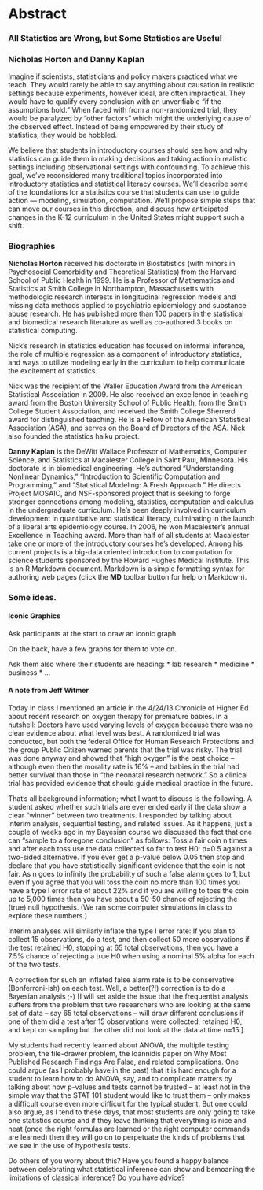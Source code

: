Abstract
========================================================

### All Statistics are Wrong, but Some Statistics are Useful

### Nicholas Horton and Danny Kaplan

Imagine if scientists, statisticians and policy makers practiced what we teach.  They would rarely be able to say anything about causation in realistic settings because experiments, however ideal, are often impractical.  They would have to qualify every conclusion with an unverifiable "if the assumptions hold."  When faced with from a non-randomized trial, they would be paralyzed by "other factors" which might the underlying cause of the observed effect.  Instead of being empowered by their study of statistics, they would be hobbled.

We believe that students in introductory courses should see how and why statistics can guide them in making decisions and taking action in realistic settings including observational settings with confounding. To achieve this goal, we've reconsidered many traditional topics incorporated into introductory statistics and statistical literacy courses.   We'll describe some of the foundations for a statistics course that students can use to guide action --- modeling, simulation, computation.  We'll propose simple steps that can move our courses in this direction, and discuss how anticipated changes in the K-12 curriculum in the United States might support such a shift.

### Biographies

**Nicholas Horton** received his doctorate in Biostatistics (with minors
in Psychosocial Comorbidity and Theoretical Statistics) from the
Harvard School of Public Health in 1999.  He is a Professor of
Mathematics and Statistics at Smith College in Northampton,
Massachusetts with methodologic research interests in longitudinal
regression models and missing data methods applied to
psychiatric epidemiology and substance abuse research.  He has published
more than 100 papers in the statistical and biomedical research
literature as well as co-authored 3 books on statistical computing.

Nick's research in statistics education has focused on informal
inference, the role of multiple regression as a component of
introductory statistics, and ways to utilize modeling early in the
curriculum to help communicate the excitement of statistics.

Nick was the recipient of the Waller Education Award from the
American Statistical Association in 2009.  He also received an
excellence in teaching award from the Boston University School of
Public Health, from the Smith College Student Association, and received
the Smith College Sherrerd award for distinguished teaching.  He is a
Fellow of the American Statistical Association (ASA), and
serves on the Board of Directors of the ASA.  Nick also founded the
statistics haiku project.

**Danny Kaplan** is the DeWitt Wallace Professor of Mathematics, Computer Science, and Statistics at Macalester College in Saint Paul, Minnesota.  His doctorate is in biomedical engineering.  He's authored "Understanding Nonlinear Dynamics," "Introduction to Scientific Computation and Programming," and "Statistical Modeling: A Fresh Approach."  He directs Project MOSAIC, and NSF-sponsored project that is seeking to forge stronger connections among modeling, statistics, computation and calculus in the undergraduate curriculum.  He's been deeply involved in curriculum development in quantitative and statistical literacy, culminating in the launch of a liberal arts epidemiology course.  In 2006, he won Macalester's annual Excellence in Teaching award.  More than half of all students at Macalester take one or more of the introductory courses he's developed.  Among his current projects is a big-data oriented introduction to computation for science students sponsored by the Howard Hughes Medical Institute.
This is an R Markdown document. Markdown is a simple formatting syntax for authoring web pages (click the **MD** toolbar button for help on Markdown).

### Some ideas.  

#### Iconic Graphics

Ask participants at the start to draw an iconic graph

On the back, have a few graphs for them to vote on.

Ask them also where their students are heading: 
* lab research
* medicine
* business
* ...

#### A note from Jeff Witmer

Today in class I mentioned an article in the 4/24/13 Chronicle of Higher Ed about recent research on oxygen therapy for premature babies. In a nutshell: Doctors have used varying levels of oxygen because there was no clear evidence about what level was best. A randomized trial was conducted, but both the federal Office for Human Research Protections and the group Public Citizen warned parents that the trial was risky. The trial was done anyway and showed that "high oxygen" is the best choice -- although even then the morality rate is 16% -- and babies in the trial had better survival than those in "the neonatal research network." So a clinical trial has provided evidence that should guide medical practice in the future.

That's all background information; what I want to discuss is the following. A student asked whether such trials are ever ended early if the data show a clear "winner" between two treatments. I responded by talking about interim analysis, sequential testing, and related issues.  As it happens, just a couple of weeks ago in my Bayesian course we discussed the fact that one can "sample to a foregone conclusion" as follows: Toss a fair coin n times and after each toss use the data collected so far to test H0: p=0.5 against a two-sided alternative. If you ever get a p-value below 0.05 then stop and declare that you have statistically significant evidence that the coin is not fair. As n goes to infinity the probability of such a false alarm goes to 1, but even if you agree that you will toss the coin no more than 100 times you have a type I error rate of about 22% and if you are willing to toss the coin up to 5,000 times then you have about a 50-50 chance of rejecting the (true) null hypothesis. (We ran some computer simulations in class to explore these numbers.)

Interim analyses will similarly inflate the type I error rate: If you plan to collect 15 observations, do a test, and then collect 50 more observations if the test retained H0, stopping at 65 total observations, then you have a 7.5% chance of rejecting a true H0 when using a nominal 5% alpha for each of the two tests.

A correction for such an inflated false alarm rate is to be conservative (Bonferroni-ish) on each test. Well, a better(?!) correction is to do a Bayesian analysis ;-)  [I will set aside the issue that the frequentist analysis suffers from the problem that two researchers who are looking at the same set of data -- say 65 total observations -- will draw different conclusions if one of them did a test after 15 observations were collected, retained H0, and kept on sampling but the other did not look at the data at time n=15.]

My students had recently learned about ANOVA, the multiple testing problem, the file-drawer problem, the Ioannidis paper on Why Most Published Research Findings Are False, and related complications. One could argue (as I probably have in the past) that it is hard enough for a student to learn how to do ANOVA, say, and to complicate matters by talking about how p-values and tests cannot be trusted -- at least not in the simple way that the STAT 101 student would like to trust them -- only makes a difficult course even more difficult for the typical student. But one could also argue, as I tend to these days, that most students are only going to take one statistics course and if they leave thinking that everything is nice and neat (once the right formulas are learned or the right computer commands are learned) then they will go on to perpetuate the kinds of problems that we see in the use of hypothesis tests.

Do others of you worry about this? Have you found a happy balance between celebrating what statistical inference can show and bemoaning the limitations of classical inference? Do you have advice?


